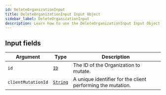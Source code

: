```yaml
---
id: DeleteOrganizationInput
title: DeleteOrganizationInput Input Object
sidebar_label: DeleteOrganizationInput
description: Learn how to use the DeleteOrganizationInput Input Object for 's API.
---
```


## Input fields

| Argument           | Type                                     | Description                                                 |
| ------------------ | ---------------------------------------- | ----------------------------------------------------------- |
| `id`               | [`ID`](api/schema/scalar/ID.mdx)         | The ID of the Organization to mutate.                       |
| `clientMutationId` | [`String`](api/schema/scalar/String.mdx) | A unique identifier for the client performing the mutation. |
